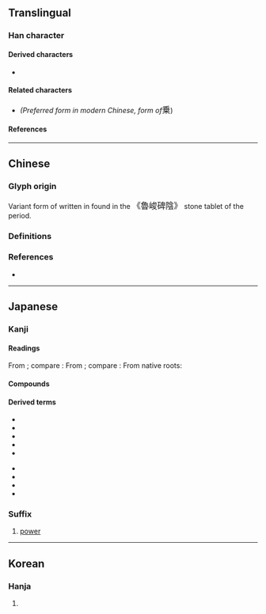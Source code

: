 {{also|乘|垂}}
{{character info}}
==Translingual==
{{ja-forms|乗|[[乘]]|[[乘]]}}

===Han character===
{{Han char|rn=4|rad=丿|as=08|sn=9|four=20905|canj=HDT|ids=⿻千⿱卄𣎴}}

====Derived characters====
* {{l|mul|[[𡹴]], [[𢜼]], [[𰹛]], [[𱄥]], [[剰]], [[𢾦]], [[𭼜]]}}

====Related characters====
* {{l|mul|[[乘]]}} ''(Preferred form in modern Chinese, {{w|Kyūjitai}} form of ''<big>乗</big>)

====References====
{{Han ref|kx=0083.081|dkj=00153|dj=0166.300|hdz=10039.080|uh=4E57}}

----

==Chinese==

===Glyph origin===
Variant form of {{l|zh|乘}} written in {{w|clerical script}} found in the <big>《魯峻碑陰》</big> stone tablet of the {{w|Han dynasty#Eastern Han|eastern Han}} period.

===Definitions===
{{zh-see|乘}}

===References===
* {{R:twedu|A00037-001#11}}

----

==Japanese==
{{ja-kanji forms|乗|乘}}

===Kanji===
{{ja-kanji|grade=3|rs=丿08|kyu=乘}}

====Readings====
From {{der|ja|ltc|-}} {{ltc-l|乘|id=1}}; compare {{cog|cmn|乘|tr=chéng}}:
{{ja-readings
|goon=じょう
|kanon=しょう
}}
From {{der|ja|ltc|-}} {{ltc-l|乘|id=2}}; compare {{cog|cmn|乘|tr=shèng}}:
{{ja-readings
|goon=じょう
|kanon=しょう
}}
From native {{w|Japanese_language|Japanese}} roots:
{{ja-readings
|kun=の-せる, の-る, の-り
|nanori=あき, しげ, のり
}}

====Compounds====
{{col5-u|ja
|{{ja-r|乗%員|じょう%いん}}
|{{ja-r|乗%鶴|じょう%かく}}
|{{ja-r|乗%艦|じょう%かん}}
|{{ja-r|乗%機|じょう%き}}
|{{ja-r|乗%客|じょう%きゃく}}
|{{ja-r|乗%降|じょう%こう}}
|{{ja-r|乗%号|じょう%ごう}}
|{{ja-r|乗%算|じょう%ざん}}
|{{ja-r|乗%矢|じょう%し}}
|{{ja-r|乗%車|じょう%しゃ}}
|{{ja-r|乗%除|じょう%じょ}}
|{{ja-r|乗%数|じょう%すう}}
|{{ja-r|乗%積|じょう%せき}}
|{{ja-r|乗%船|じょう%せん}}
|{{ja-r|乗%田|じょう%でん}}
|{{ja-r|乗%伝|じょう%でん}}
|{{ja-r|乗%馬|じょう%ば}}
|{{ja-r|乗%羃|じょう%べき}}
|{{ja-r|乗%法|じょう%ほう}}
|{{ja-r|乗%務|じょう%む}}
|{{ja-r|乗%輿|じょう%よ}}
|{{ja-r|乗%用|じょう%よう}}
|{{ja-r|乗%竜|じょう%りゅう}}
|{{ja-r|乗%合|のり%あい}}
|{{ja-r|乗%換|のり%かえ}}
|{{ja-r|乗%気|のり%き}}
|{{ja-r|乗%組|のり%くみ}}
|{{ja-r|乗%手|のり%て}}
|{{ja-r|乗%物|のり%もの}}
|{{ja-r|移%乗|い%じょう}}
|{{ja-r|階%乗|かい%じょう}}
|{{ja-r|岩%乗|がん%じょう}}
|{{ja-r|騎%乗|き%じょう}}
|{{ja-r|警%乗|けい%じょう}}
|{{ja-r|下%乗|げ%じょう}}
|{{ja-r|三%乗|さん%じょう}}
|{{ja-r|座%乗|ざ%じょう|rom=-}}, {{ja-r|坐%乗|ざ%じょう}}
|{{ja-r|史%乗|し%じょう}}
|{{ja-r|試%乗|し%じょう}}
|{{ja-r|自%乗|じ%じょう}}
|{{ja-r|小%乗|しょう%じょう}}
|{{ja-r|小%乗%的|しょう%じょう%てき}}
|{{ja-r|上%乗|じょう%じょう}}
|{{ja-r|相%乗|そう%じょう}}
|{{ja-r|大%乗|だい%じょう}}
|{{ja-r|大%乗%的|だい%じょう%てき}}
|{{ja-r|添%乗|てん%じょう}}
|{{ja-r|搭%乗|とう%じょう}}
|{{ja-r|同%乗|どう%じょう}}
|{{ja-r|二%乗|に%じょう}}
|{{ja-r|配%乗|はい%じょう}}
|{{ja-r|陪%乗|ばい%じょう}}
|{{ja-r|万%乗|ばん%じょう}}
|{{ja-r|便%乗|びん%じょう}}
|{{ja-r|分%乗|ぶん%じょう}}
|{{ja-r|冪%乗|べき%じょう}}
|{{ja-r|累%乗|るい%じょう}}
}}

====Derived terms====
{{der-top}}
* {{ja-r|乗じる|じょうじる}}
* {{ja-r|乗ずる|じょうずる}}
* {{ja-r|乗す|のす}}
* {{ja-r|乗せる|のせる}}
* {{ja-r|乗っかる|のっかる}}
{{der-mid}}
* {{ja-r|乗っける|のっける}}
* {{ja-r|乗っ切る|のっきる}}
* {{ja-r|乗っ取る|のっとる}}
* {{ja-r|乗る|のる}}
{{der-bottom}}

===Suffix===
{{ja-pos|じょう|suffix}}

# {{lb|ja|mathematics|sort=しょう'}} [[power]]
#: {{ja-usex|[[三|３]][[の]]３%'''乗'''[[は]]27[[である]]。|さん の さん-%'''じょう''' は に じゅうなな で ある。|Three to the third '''power''' is 27.}}

----

==Korean==

===Hanja===
{{ko-hanja|타다|탈|승}}

# {{rfdef|ko|sort=丿08}}